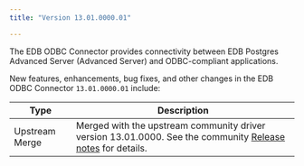 ```yaml
---
title: "Version 13.01.0000.01"

---
```

The EDB ODBC Connector provides connectivity between EDB Postgres Advanced Server (Advanced Server) and ODBC-compliant applications.

New features, enhancements, bug fixes, and other changes in the EDB ODBC Connector `13.01.0000.01` include:

| Type              | Description                                                                                                                                                 |
| ----------------- | ----------------------------------------------------------------------------------------------------------------------------------------------------------- | 
| Upstream Merge    | Merged with the upstream community driver version 13.01.0000. See the community [Release notes](https://odbc.postgresql.org/docs/release.html) for details. |




